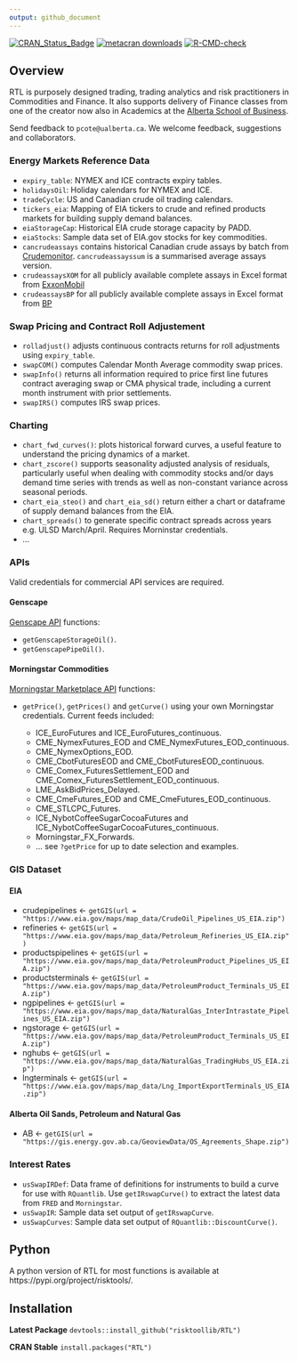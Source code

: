 ```yaml
---
output: github_document
---
```


<!-- README.md is generated from README.Rmd. Please edit that file -->

<!-- badges: start -->
[![CRAN_Status_Badge](https://www.r-pkg.org/badges/version/RTL)](https://cran.r-project.org/package=RTL)
[![metacran downloads](https://cranlogs.r-pkg.org/badges/RTL)](https://cran.r-project.org/package=RTL)
[![R-CMD-check](https://github.com/risktoollib/RTL/workflows/R-CMD-check/badge.svg)](https://github.com/risktoollib/RTL/actions)
<!-- badges: end --> 

## Overview

RTL is purposely designed trading, trading analytics and risk practitioners in Commodities and Finance. It also supports delivery of Finance classes from one of the creator now also in Academics at the [Alberta School of Business](https://www.ualberta.ca/business/index.html).

Send feedback to `pcote@ualberta.ca`. We welcome feedback, suggestions and collaborators.

### Energy Markets Reference Data

+ `expiry_table`: NYMEX and ICE contracts expiry tables.
+ `holidaysOil`: Holiday calendars for NYMEX and ICE.
+ `tradeCycle`: US and Canadian crude oil trading calendars.
+ `tickers_eia`: Mapping of EIA tickers to crude and refined products markets for building supply demand balances.
+ `eiaStorageCap`: Historical EIA crude storage capacity by PADD.
+ `eiaStocks`: Sample data set of EIA.gov stocks for key commodities.
+ `cancrudeassays` contains historical Canadian crude assays by batch from [Crudemonitor](https://crudemonitor.ca/home.php). `cancrudeassayssum` is a summarised average assays version.
+ `crudeassaysXOM` for all publicly available complete assays in Excel format from [ExxonMobil](https://corporate.exxonmobil.com/Crude-oils/Crude-trading/Crude-oil-blends-by-API-gravity-and-by-sulfur-content#APIgravity)
+ `crudeassaysBP` for all publicly available complete assays in Excel format from [BP](https://www.bp.com/en/global/bp-trading-and-shipping/documents-and-downloads/technical-downloads/crudes-assays.html)

### Swap Pricing and Contract Roll Adjustement

+ `rolladjust()` adjusts continuous contracts returns for roll adjustments using `expiry_table`.
+ `swapCOM()` computes Calendar Month Average commodity swap prices. 
+ `swapInfo()` returns all information required to price first line futures contract averaging swap or CMA physical trade, including a current month instrument with prior settlements. 
+ `swapIRS()` computes IRS swap prices. 

### Charting

+ `chart_fwd_curves()`: plots historical forward curves, a useful feature to understand the pricing dynamics of a market. 
+ `chart_zscore()` supports seasonality adjusted analysis of residuals, particularly useful when dealing with commodity stocks and/or days demand time series with trends as well as non-constant variance across seasonal periods.
+ `chart_eia_steo()` and `chart_eia_sd()` return either a chart or dataframe of supply demand balances from the EIA.
+ `chart_spreads()` to generate specific contract spreads across years e.g. ULSD March/April. Requires Morninstar credentials.
+ ...

### APIs

Valid credentials for commercial API services are required. 

#### Genscape

[Genscape API ](https://developer.genscape.com/) functions:

+ `getGenscapeStorageOil()`.
+ `getGenscapePipeOil()`.

#### Morningstar Commodities

[Morningstar Marketplace API](https://mp.morningstarcommodity.com/marketplace/) functions:

+ `getPrice()`, `getPrices()` and `getCurve()` using your own Morningstar credentials. Current feeds included:

  + ICE_EuroFutures and ICE_EuroFutures_continuous.
  + CME_NymexFutures_EOD and CME_NymexFutures_EOD_continuous.
  + CME_NymexOptions_EOD.
  + CME_CbotFuturesEOD and CME_CbotFuturesEOD_continuous.
  + CME_Comex_FuturesSettlement_EOD and CME_Comex_FuturesSettlement_EOD_continuous.
  + LME_AskBidPrices_Delayed.
  + CME_CmeFutures_EOD and CME_CmeFutures_EOD_continuous.
  + CME_STLCPC_Futures.
  + ICE_NybotCoffeeSugarCocoaFutures and ICE_NybotCoffeeSugarCocoaFutures_continuous.
  + Morningstar_FX_Forwards.
  + ... see `?getPrice` for up to date selection and examples.

### GIS Dataset

#### EIA

+ crudepipelines <- `getGIS(url = "https://www.eia.gov/maps/map_data/CrudeOil_Pipelines_US_EIA.zip")`
+ refineries <- `getGIS(url = "https://www.eia.gov/maps/map_data/Petroleum_Refineries_US_EIA.zip")`
+ productspipelines <- `getGIS(url = "https://www.eia.gov/maps/map_data/PetroleumProduct_Pipelines_US_EIA.zip")`
+ productsterminals <- `getGIS(url = "https://www.eia.gov/maps/map_data/PetroleumProduct_Terminals_US_EIA.zip")`
+ ngpipelines <- `getGIS(url = "https://www.eia.gov/maps/map_data/NaturalGas_InterIntrastate_Pipelines_US_EIA.zip")`
+ ngstorage <- `getGIS(url = "https://www.eia.gov/maps/map_data/PetroleumProduct_Terminals_US_EIA.zip")`
+ nghubs <- `getGIS(url = "https://www.eia.gov/maps/map_data/NaturalGas_TradingHubs_US_EIA.zip")`
+ lngterminals <- `getGIS(url = "https://www.eia.gov/maps/map_data/Lng_ImportExportTerminals_US_EIA.zip")`

#### Alberta Oil Sands, Petroleum and Natural Gas

+ AB <- `getGIS(url = "https://gis.energy.gov.ab.ca/GeoviewData/OS_Agreements_Shape.zip")`

### Interest Rates

+ `usSwapIRDef`: Data frame of definitions for instruments to build a curve for use with `RQuantlib`. Use `getIRswapCurve()` to extract the latest data from `FRED` and `Morningstar`.
+ `usSwapIR`: Sample data set output of `getIRswapCurve`.
+ `usSwapCurves`: Sample data set output of `RQuantlib::DiscountCurve()`.

## Python

A python version of RTL for most functions is available at https://pypi.org/project/risktools/.

## Installation

**Latest Package**
`devtools::install_github("risktoollib/RTL")`

**CRAN Stable**
`install.packages("RTL")`







